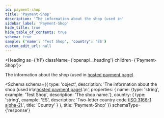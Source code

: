 ```yaml
---
id: payment-shop
title: 'Payment-Shop'
description: 'The information about the shop (used in'
sidebar_label: 'Payment-Shop'
hide_title: true
hide_table_of_contents: true
schema: true
sample: {'name': 'Test Shop', 'country': 'ES'}
custom_edit_url: null
---
```



<Heading as={'h1'} className={'openapi__heading'} children={'Payment-Shop'}></Heading>

The information about the shop (used in
[hosted payment page](https://docs.monei.com/integrations/use-prebuilt-payment-page/)).

<Schema
  schema={{
    type: 'object',
    description:
      'The information about the shop (used in\n[hosted payment page](https://docs.monei.com/integrations/use-prebuilt-payment-page/)).\n',
    properties: {
      name: {type: 'string', example: 'Test Shop', description: 'The shop name.'},
      country: {
        type: 'string',
        example: 'ES',
        description:
          'Two-letter country code ([ISO 3166-1 alpha-2](https://en.wikipedia.org/wiki/ISO_3166-1_alpha-2)).',
        title: 'Country'
      }
    },
    title: 'Payment-Shop'
  }}
  schemaType={'response'}
></Schema>
